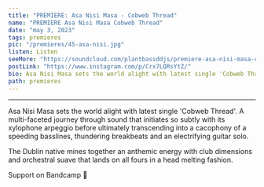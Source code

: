 ---
title: "PREMIERE: Asa Nisi Masa - Cobweb Thread"
name: "PREMIERE Asa Nisi Masa Cobweb Thread"
date: "may 3, 2023"
tags: premieres
pic: "/premieres/45-asa-nisi.jpg"
listen: Listen
seeMore: "https://soundcloud.com/plantbassddjs/premiere-asa-nisi-masa-cobweb-thread"
postLink: "https://www.instagram.com/p/Crx7LQRsYtZ/"
bio: Asa Nisi Masa sets the world alight with latest single 'Cobweb Thread'. "
path: premieres
---

<SoundCloud
  url="https://soundcloud.com/plantbassddjs/premiere-asa-nisi-masa-cobweb-thread"
  name="Cobweb"
/>

<hr />

Asa Nisi Masa sets the world alight with latest single 'Cobweb Thread'. A multi-faceted journey through sound that initiates so subtly with its xylophone arpeggio before ultimately transcending into a cacophony of a speeding basslines, thundering breakbeats and an electrifying guitar solo.

The Dublin native mines together an anthemic energy with club dimensions and orchestral suave that lands on all fours in a head melting fashion.

Support <HoverLink url="asanisimasa.bandcamp.com/track/cobweb-thread" name="Asa Nisi Masa" external /> on Bandcamp 🌱
